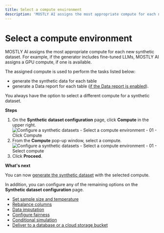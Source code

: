 ```yaml
---
title: Select a compute environment
description: 'MOSTLY AI assigns the most appropriate compute for each new synthetic dataset. You always have the option to select a different compute for a synthetic dataset.'
---
```



# Select a compute environment

MOSTLY AI assigns the most appropriate compute for each new synthetic dataset. For example, if the generator includes fine-tuned LLMs, MOSTLY AI assigns a GPU compute, if one is available.

The assigned compute is used to perform the tasks listed below:

* generate the synthetic data for each table
* generate a Data report for each table ([if the Data report is enabled](/synthetic-datasets/evaluate-quality#disable-data-reports)).

You always have the option to select a different compute for a synthetic dataset.

**Steps**

1. On the **Synthetic dataset configuration** page, click **Compute** in the upper right.
    <Image 
        src="/docs/docimages/synthetic-datasets/select-compute/01-click-compute.webp"
        alt="Configure a synthetic datasets - Select a compute environment - 01 - Click Compute"
        width={800}
        height={300}
    />
2. From the **Compute** pop-up window, select a compute.
    <Image 
        src="/docs/docimages/synthetic-datasets/select-compute/02-select-compute.webp"
        alt="Configure a synthetic datasets - Select a compute environment - 01 - Select compute"
        width={800}
        height={300}
    />
3. Click **Proceed**.

**What's next**

You can now [generate the synthetic dataset](/synthetic-datasets/generate) with the selected compute. 

In addition, you can configure any of the remaining options on the **Synthetic dataset configuration** page. 

* [Set sample size and temperature](/synthetic-datasets/set-size-temp)
* [Rebalance columns](/synthetic-datasets/rebalance-columns)
* [Data imputation](/synthetic-datasets/data-imputation)
* [Configure fairness](/synthetic-datasets/fairness)
* [Conditional simulation](/synthetic-datasets/seeded-generation)
* [Deliver to a database or a cloud storage bucket](/synthetic-datasets/deliver)